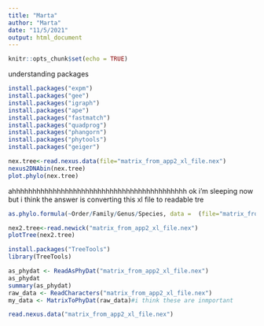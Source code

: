 ```yaml
---
title: "Marta"
author: "Marta"
date: "11/5/2021"
output: html_document
---
```


```r
knitr::opts_chunk$set(echo = TRUE)
```

understanding packages

```r
install.packages("expm")
install.packages("gee")
install.packages("igraph")
install.packages("ape")
install.packages("fastmatch")
install.packages("quadprog")
install.packages("phangorn")
install.packages("phytools")
install.packages("geiger")
```

```r
nex.tree<-read.nexus.data(file="matrix_from_app2_xl_file.nex")
nexus2DNAbin(nex.tree)
plot.phylo(nex.tree)
```
ahhhhhhhhhhhhhhhhhhhhhhhhhhhhhhhhhhhhhhhhhhh ok i'm sleeping now but i think the answer is converting this xl file to readable tre
```r
as.phylo.formula(~Order/Family/Genus/Species, data =  (file="matrix_from_app2_xl_file.nex"))
```

```r
nex2.tree<-read.newick("matrix_from_app2_xl_file.nex")
plotTree(nex2.tree)
```

```r
install.packages("TreeTools")
library(TreeTools)
```
```r
as_phydat <- ReadAsPhyDat("matrix_from_app2_xl_file.nex")
as_phydat
summary(as_phydat)
raw_data <- ReadCharacters("matrix_from_app2_xl_file.nex")
my_data <- MatrixToPhyDat(raw_data)#i think these are inmportant
```

```r
read.nexus.data("matrix_from_app2_xl_file.nex")
```
